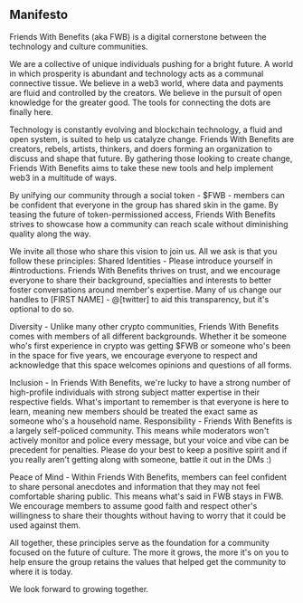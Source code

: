 ## Manifesto 

Friends With Benefits (aka FWB) is a digital cornerstone between the technology and culture communities.

We are a collective of unique individuals pushing for a bright future. A world in which prosperity is abundant and technology acts as a communal connective tissue. We believe in a web3 world, where data and payments are fluid and controlled by the creators. We believe in the pursuit of open knowledge for the greater good. The tools for connecting the dots are finally here.

Technology is constantly evolving and blockchain technology, a fluid and open system, is suited to help us catalyze change. Friends With Benefits are creators, rebels, artists, thinkers, and doers forming an organization to discuss and shape that future. By gathering those looking to create change, Friends With Benefits aims to take these new tools and help implement web3 in a multitude of ways.

By unifying our community through a social token - $FWB - members can be confident that everyone in the group has shared skin in the game. By teasing the future of token-permissioned access, Friends With Benefits strives to showcase how a community can reach scale without diminishing quality along the way.

We invite all those who share this vision to join us. All we ask is that you follow these principles:
Shared Identities - Please introduce yourself in #introductions. Friends With Benefits thrives on trust, and we encourage everyone to share their background, specialties and interests to better foster conversations around member's expertise. Many of us change our handles to [FIRST NAME] - @[twitter] to aid this transparency, but it's optional to do so.

Diversity - Unlike many other crypto communities, Friends With Benefits comes with members of all different backgrounds. Whether it be someone who's first experience in crypto was getting $FWB or someone who's been in the space for five years, we encourage everyone to respect and acknowledge that this space welcomes opinions and questions of all forms.

Inclusion - In Friends With Benefits, we're lucky to have a strong number of high-profile individuals with strong subject matter expertise in their respective fields. What's important to remember is that everyone is here to learn, meaning new members should be treated the exact same as someone who's a household name.
Responsibility - Friends With Benefits is a largely self-policed community. This means while moderators won't actively monitor and police every message, but your voice and vibe can be precedent for penalties. Please do your best to keep a positive spirit and if you really aren't getting along with someone, battle it out in the DMs :)

Peace of Mind - Within Friends With Benefits, members can feel confident to share personal anecdotes and information that they may not feel comfortable sharing public. This means what's said in FWB stays in FWB. We encourage members to assume good faith and respect other's willingness to share their thoughts without having to worry that it could be used against them.

All together, these principles serve as the foundation for a community focused on the future of culture. The more it grows, the more it's on you to help ensure the group retains the values that helped get the community to where it is today.

We look forward to growing together.
